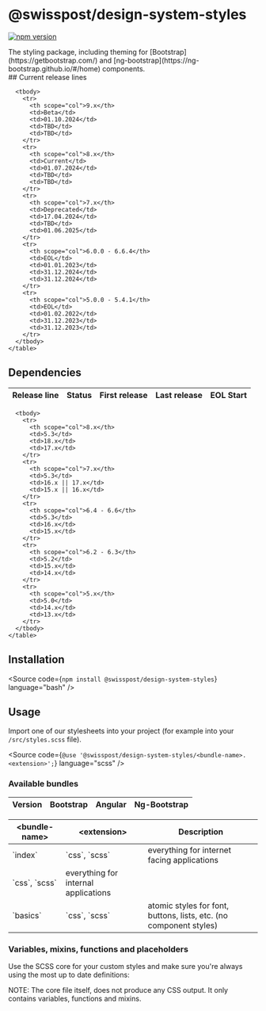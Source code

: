 
<Meta of={PackageStories} />

# @swisspost/design-system-styles

[![npm version](https://badge.fury.io/js/@swisspost%2Fdesign-system-styles.svg)](https://badge.fury.io/js/@swisspost%2Fdesign-system-styles)

<div className="lead">
  The styling package, including theming for [Bootstrap](https://getbootstrap.com/) and
  [ng-bootstrap](https://ng-bootstrap.github.io/#/home) components.
</div>

<PackageDocs changelog={changelog}>
  ## Current release lines

  <div className="table-responsive table-fit-content text-start">
    <table aria-describedby="releases" className="table">
      <thead>
        <tr>
          <th scope="col">Release line</th>
          <th scope="col">Status</th>
          <th scope="col">First release</th>
          <th scope="col">Last release</th>
          <th scope="col">EOL Start</th>
        </tr>
      </thead>

      <tbody>
        <tr>
          <th scope="col">9.x</th>
          <td>Beta</td>
          <td>01.10.2024</td>
          <td>TBD</td>
          <td>TBD</td>
        </tr>
        <tr>
          <th scope="col">8.x</th>
          <td>Current</td>
          <td>01.07.2024</td>
          <td>TBD</td>
          <td>TBD</td>
        </tr>
        <tr>
          <th scope="col">7.x</th>
          <td>Deprecated</td>
          <td>17.04.2024</td>
          <td>TBD</td>
          <td>01.06.2025</td>
        </tr>
        <tr>
          <th scope="col">6.0.0 - 6.6.4</th>
          <td>EOL</td>
          <td>01.01.2023</td>
          <td>31.12.2024</td>
          <td>31.12.2024</td>
        </tr>
        <tr>
          <th scope="col">5.0.0 - 5.4.1</th>
          <td>EOL</td>
          <td>01.02.2022</td>
          <td>31.12.2023</td>
          <td>31.12.2023</td>
        </tr>
      </tbody>
    </table>

  </div>

## Dependencies

  <div className="table-responsive table-fit-content text-start">
    <table aria-describedby="dependencies" className="table">
      <thead>
        <tr>
          <th scope="col">Version</th>
          <th scope="col">Bootstrap</th>
          <th scope="col">Angular</th>
          <th scope="col">Ng-Bootstrap</th>
        </tr>
      </thead>

      <tbody>
        <tr>
          <th scope="col">8.x</th>
          <td>5.3</td>
          <td>18.x</td>
          <td>17.x</td>
        </tr>
        <tr>
          <th scope="col">7.x</th>
          <td>5.3</td>
          <td>16.x || 17.x</td>
          <td>15.x || 16.x</td>
        </tr>
        <tr>
          <th scope="col">6.4 - 6.6</th>
          <td>5.3</td>
          <td>16.x</td>
          <td>15.x</td>
        </tr>
        <tr>
          <th scope="col">6.2 - 6.3</th>
          <td>5.2</td>
          <td>15.x</td>
          <td>14.x</td>
        </tr>
        <tr>
          <th scope="col">5.x</th>
          <td>5.0</td>
          <td>14.x</td>
          <td>13.x</td>
        </tr>
      </tbody>
    </table>

  </div>

## Installation

<Source code={`npm install @swisspost/design-system-styles`} language="bash" />

## Usage

Import one of our stylesheets into your project (for example into your `/src/styles.scss` file).

<Source
  code={`@use '@swisspost/design-system-styles/<bundle-name>.<extension>';`}
  language="scss"
/>

### Available bundles

  <div className="table-responsive">
    <table className="table">
      <thead>
        <tr>
          <th>&lt;bundle-name&gt;</th>
          <th>&lt;extension&gt;</th>
          <th>Description</th>
        </tr>
      </thead>
      <tbody>
        <tr>
          <td>`index`</td>
          <td>`css`, `scss`</td>
          <td>everything for internet facing applications</td>
        </tr>
        <tr>
          <td>`css`, `scss`</td>
          <td>everything for internal applications</td>
        </tr>
        <tr>
          <td>`basics`</td>
          <td>`css`, `scss`</td>
          <td>atomic styles for font, buttons, lists, etc. (no component styles)</td>
        </tr>
      </tbody>
    </table>
  </div>

### Variables, mixins, functions and placeholders

Use the SCSS core for your custom styles and make sure you're always using the most up to date definitions:

<div className="banner banner-info banner-md">
  NOTE: The core file itself, does not produce any CSS output. It only contains variables, functions
  and mixins.
</div>

  <Source code={SampleVariable} language="scss" />
</PackageDocs>
